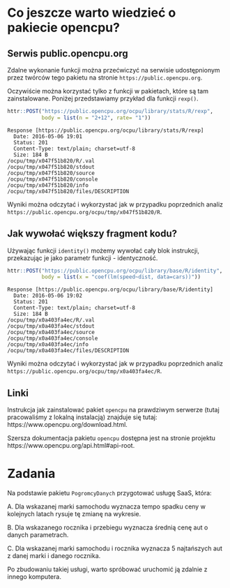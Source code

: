 # Co jeszcze warto wiedzieć o pakiecie opencpu?

## Serwis public.opencpu.org

Zdalne wykonanie funkcji można przećwiczyć na serwisie udostępnionym przez twórców tego pakietu na stronie  `https://public.opencpu.org`.

Oczywiście można korzystać tylko z funkcji w pakietach, które są tam zainstalowane. Poniżej przedstawiamy przykład dla funkcji `rexp()`.

```r
httr::POST("https://public.opencpu.org/ocpu/library/stats/R/rexp", 
           body = list(n = "2+12", rate= "1"))
```
```
Response [https://public.opencpu.org/ocpu/library/stats/R/rexp]
  Date: 2016-05-06 19:01
  Status: 201
  Content-Type: text/plain; charset=utf-8
  Size: 184 B
/ocpu/tmp/x047f51b820/R/.val
/ocpu/tmp/x047f51b820/stdout
/ocpu/tmp/x047f51b820/source
/ocpu/tmp/x047f51b820/console
/ocpu/tmp/x047f51b820/info
/ocpu/tmp/x047f51b820/files/DESCRIPTION
```

Wyniki można odczytać i wykorzystać jak w przypadku poprzednich analiz
`https://public.opencpu.org/ocpu/tmp/x047f51b820/R`.


## Jak wywołać większy fragment kodu?

Używając funkcji `identity()` możemy wywołać cały blok instrukcji, przekazując je jako parametr funkcji - identyczność.

```r
httr::POST("https://public.opencpu.org/ocpu/library/base/R/identity", 
           body = list(x = "coef(lm(speed~dist, data=cars))"))
```
```
Response [https://public.opencpu.org/ocpu/library/base/R/identity]
  Date: 2016-05-06 19:02
  Status: 201
  Content-Type: text/plain; charset=utf-8
  Size: 184 B
/ocpu/tmp/x0a403fa4ec/R/.val
/ocpu/tmp/x0a403fa4ec/stdout
/ocpu/tmp/x0a403fa4ec/source
/ocpu/tmp/x0a403fa4ec/console
/ocpu/tmp/x0a403fa4ec/info
/ocpu/tmp/x0a403fa4ec/files/DESCRIPTION
```

Wyniki można odczytać i wykorzystać jak w przypadku poprzednich analiz
`https://public.opencpu.org/ocpu/tmp/x0a403fa4ec/R`.


## Linki 

Instrukcja jak zainstalować pakiet `opencpu` na prawdziwym serwerze (tutaj pracowaliśmy z lokalną instalacją) znajduje się tutaj: https://www.opencpu.org/download.html.

Szersza dokumentacja pakietu `opencpu` dostępna jest na stronie projektu https://www.opencpu.org/api.html#api-root.

# Zadania

Na podstawie pakietu `PogromcyDanych` przygotować usługę SaaS, która:

A. Dla wskazanej marki samochodu wyznacza tempo spadku ceny w kolejnych latach rysuje tę zmianę na wykresie.

B. Dla wskazanego rocznika i przebiegu wyznacza średnią cenę aut o danych parametrach.

C. Dla wskazanej marki samochodu i rocznika wyznacza 5 najtańszych aut z danej marki i danego rocznika.

Po zbudowaniu takiej usługi, warto spróbować uruchomić ją zdalnie z innego komputera.


